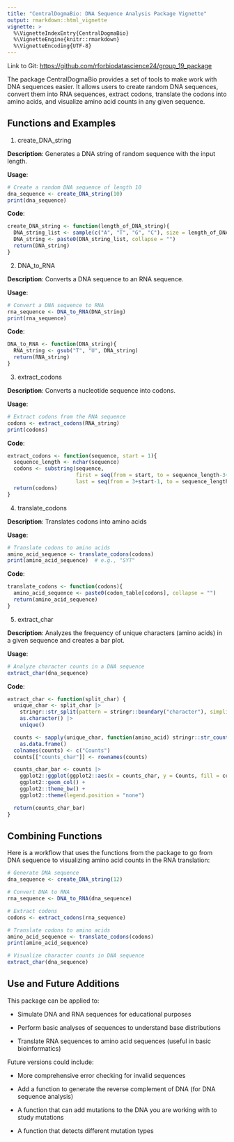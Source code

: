 ```yaml
---
title: "CentralDogmaBio: DNA Sequence Analysis Package Vignette"
output: rmarkdown::html_vignette
vignette: >
  %\VignetteIndexEntry{CentralDogmaBio}
  %\VignetteEngine{knitr::rmarkdown}
  %\VignetteEncoding{UTF-8}
---
```


Link to Git: <https://github.com/rforbiodatascience24/group_19_package>

The package CentralDogmaBio provides a set of tools to make work with DNA sequences easier. It allows users to create random DNA sequences, convert them into RNA sequences, extract codons, translate the codons into amino acids, and visualize amino acid counts in any given sequence.

## Functions and Examples

1.  create_DNA_string

**Description**: Generates a DNA string of random sequence with the input length.

**Usage**:

```r
# Create a random DNA sequence of length 10
dna_sequence <- create_DNA_string(10)
print(dna_sequence) 
```

**Code**:

```r
create_DNA_string <- function(length_of_DNA_string){
  DNA_string_list <- sample(c("A", "T", "G", "C"), size = length_of_DNA_string, replace = TRUE)
  DNA_string <- paste0(DNA_string_list, collapse = "")
  return(DNA_string)
}
```

2.  DNA_to_RNA

**Description**: Converts a DNA sequence to an RNA sequence.

**Usage**:

```r
# Convert a DNA sequence to RNA
rna_sequence <- DNA_to_RNA(DNA_string)
print(rna_sequence)  

```

**Code**:

```r
DNA_to_RNA <- function(DNA_string){
  RNA_string <- gsub("T", "U", DNA_string)
  return(RNA_string)
}
```

3.  extract_codons

**Description**: Converts a nucleotide sequence into codons.

**Usage**:

```r
# Extract codons from the RNA sequence
codons <- extract_codons(RNA_string)
print(codons)

```

**Code**:

```r
extract_codons <- function(sequence, start = 1){
  sequence_length <- nchar(sequence)
  codons <- substring(sequence,
                      first = seq(from = start, to = sequence_length-3+1, by = 3),
                      last = seq(from = 3+start-1, to = sequence_length, by = 3))
  return(codons)
}
```

4.  translate_codons

**Description**: Translates codons into amino acids

**Usage**:

```r
# Translate codons to amino acids
amino_acid_sequence <- translate_codons(codons)
print(amino_acid_sequence)  # e.g., "SYT"
```

**Code**:

```r
translate_codons <- function(codons){
  amino_acid_sequence <- paste0(codon_table[codons], collapse = "")
  return(amino_acid_sequence)
}
```

5.  extract_char

**Description**: Analyzes the frequency of unique characters (amino acids) in a given sequence and creates a bar plot.

**Usage**:

```r
# Analyze character counts in a DNA sequence
extract_char(dna_sequence)
```

**Code**:

```r
extract_char <- function(split_char) {
  unique_char <- split_char |>
    stringr::str_split(pattern = stringr::boundary("character"), simplify = TRUE) |>
    as.character() |>
    unique()

  counts <- sapply(unique_char, function(amino_acid) stringr::str_count(string = split_char, pattern = amino_acid)) |>
    as.data.frame()
  colnames(counts) <- c("Counts")
  counts[["counts_char"]] <- rownames(counts)

  counts_char_bar <- counts |>
    ggplot2::ggplot(ggplot2::aes(x = counts_char, y = Counts, fill = counts_char)) +
    ggplot2::geom_col() +
    ggplot2::theme_bw() +
    ggplot2::theme(legend.position = "none")

  return(counts_char_bar)
}
```

## Combining Functions

Here is a workflow that uses the functions from the package to go from DNA sequence to visualizing amino acid counts in the RNA translation:

```r
# Generate DNA sequence
dna_sequence <- create_DNA_string(12)

# Convert DNA to RNA
rna_sequence <- DNA_to_RNA(dna_sequence)

# Extract codons
codons <- extract_codons(rna_sequence)

# Translate codons to amino acids
amino_acid_sequence <- translate_codons(codons)
print(amino_acid_sequence)

# Visualize character counts in DNA sequence
extract_char(dna_sequence)
```

## Use and Future Additions

This package can be applied to:

-   Simulate DNA and RNA sequences for educational purposes

-   Perform basic analyses of sequences to understand base distributions

-   Translate RNA sequences to amino acid sequences (useful in basic bioinformatics)

Future versions could include:

-   More comprehensive error checking for invalid sequences

-   Add a function to generate the reverse complement of DNA (for DNA sequence analysis)

-   A function that can add mutations to the DNA you are working with to study mutations

-   A function that detects different mutation types
